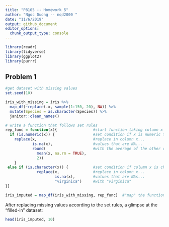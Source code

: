 ```yaml
---
title: "P8105 -- Homework 5"
author: "Ngoc Duong -- nqd2000 "
date: "11/6/2019"
output: github_document
editor_options: 
  chunk_output_type: console
---
```


```r
library(readr)
library(tidyverse)
library(ggplot2)
library(purrr)
```

## Problem 1
```r
#get dataset with missing values 
set.seed(10)

iris_with_missing = iris %>% 
  map_df(~replace(.x, sample(1:150, 20), NA)) %>%
  mutate(Species = as.character(Species)) %>% 
  janitor::clean_names()
```

```r
# write a function that follows set rules 
rep_func = function(x){                #start function taking column x as argument
  if (is.numeric(x)) {                 #set condition if x is numeric then...
    replace(x,                         #replace in column x...
            is.na(x),                  #values that are NA...
            round(                     #with the average of the other observations that are non NA's
              mean(x, na.rm = TRUE),
              2))
    }
 else if (is.character(x)) {           #set condition if column x is character then...
              replace(x,               #replace in column x...
                      is.na(x),        #values that are NAs...
                      "virginica")     #with "virginica"
}}

iris_imputed = map_df(iris_with_missing, rep_func)  #"map" the function on iris_with_missing using map_df
```

After replacing missing values according to the set rules, a glimpse at the "filled-in" dataset:
```r
head(iris_imputed, 10)
```
